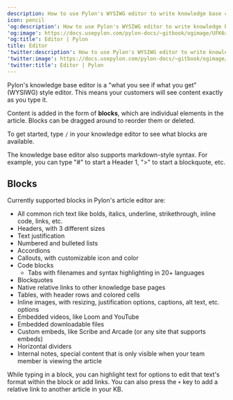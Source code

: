 ---
description: How to use Pylon's WYSIWG editor to write knowledge base content
icon: pencil
'og:description': How to use Pylon's WYSIWG editor to write knowledge base content
'og:image': https://docs.usepylon.com/pylon-docs/~gitbook/ogimage/UFK6xzxyTXHUJIX4w6xE
'og:title': Editor | Pylon
title: Editor
'twitter:description': How to use Pylon's WYSIWG editor to write knowledge base content
'twitter:image': https://docs.usepylon.com/pylon-docs/~gitbook/ogimage/UFK6xzxyTXHUJIX4w6xE
'twitter:title': Editor | Pylon
---
Pylon's knowledge base editor is a "what you see if what you get" (WYSIWG) style editor. This means your customers will see content exactly as you type it.

Content is added in the form of **blocks**, which are individual elements in the article. Blocks can be dragged around to reorder them or deleted.

To get started, type `/` in your knowledge editor to see what blocks are available.

<Info>
The knowledge base editor also supports markdown-style syntax. For example, you can type "#" to start a Header 1, ">" to start a blockquote, etc.
</Info>

## Blocks

Currently supported blocks in Pylon's article editor are:

* All common rich text like bolds, italics, underline, strikethrough, inline code, links, etc.
* Headers, with 3 different sizes
* Text justification
* Numbered and bulleted lists
* Accordions
* Callouts, with customizable icon and color
* Code blocks
    + Tabs with filenames and syntax highlighting in 20+ languages
* Blockquotes
* Native relative links to other knowledge base pages
* Tables, with header rows and colored cells
* Inline images, with resizing, justification options, captions, alt text, etc. options
* Embedded videos, like Loom and YouTube
* Embedded downloadable files
* Custom embeds, like Scribe and Arcade (or any site that supports embeds)
* Horizontal dividers
* Internal notes, special content that is only visible when your team member is viewing the article

While typing in a block, you can highlight text for options to edit that text's format within the block or add links. You can also press the `+` key to add a relative link to another article in your KB.
